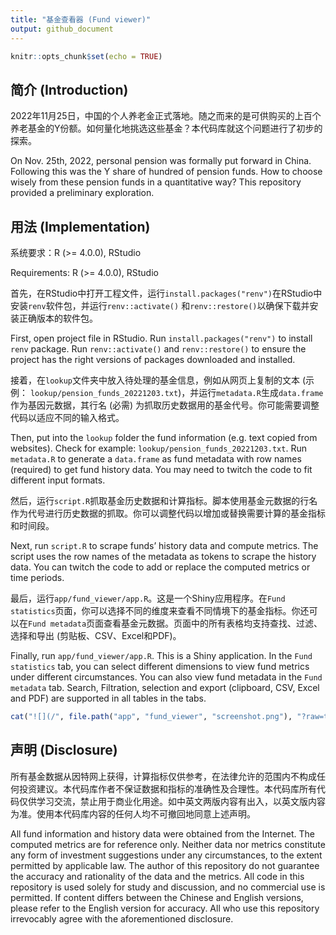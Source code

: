 ```yaml
---
title: "基金查看器 (Fund viewer)"
output: github_document
---
```


```r
knitr::opts_chunk$set(echo = TRUE)
```

## 简介 (Introduction)

2022年11月25日，中国的个人养老金正式落地。随之而来的是可供购买的上百个养老基金的Y份额。如何量化地挑选这些基金？本代码库就这个问题进行了初步的探索。

On Nov. 25th, 2022, personal pension was formally put forward in China. Following this was the Y share of hundred of pension funds. How to choose wisely from these pension funds in a quantitative way? This repository provided a preliminary exploration.

## 用法 (Implementation)

系统要求：R (>= 4.0.0), RStudio

Requirements: R (>= 4.0.0), RStudio

首先，在RStudio中打开工程文件，运行`install.packages("renv")`在RStudio中安装`renv`软件包，并运行`renv::activate()` 和`renv::restore()`以确保下载并安装正确版本的软件包。

First, open project file in RStudio. Run `install.packages("renv")` to install `renv` package. Run `renv::activate()` and `renv::restore()` to ensure the project has the right versions of packages downloaded and installed.

接着，在`lookup`文件夹中放入待处理的基金信息，例如从网页上复制的文本 (示例： `lookup/pension_funds_20221203.txt`)，并运行`metadata.R`生成`data.frame`作为基因元数据，其行名 (必需) 为抓取历史数据用的基金代号。你可能需要调整代码以适应不同的输入格式。

Then, put into the `lookup` folder the fund information (e.g. text copied from websites). Check for example: `lookup/pension_funds_20221203.txt`. Run `metadata.R` to generate a `data.frame` as fund metadata with row names (required) to get fund history data. You may need to twitch the code to fit different input formats.

然后，运行`script.R`抓取基金历史数据和计算指标。脚本使用基金元数据的行名作为代号进行历史数据的抓取。你可以调整代码以增加或替换需要计算的基金指标和时间段。

Next, run `script.R` to scrape funds' history data and compute metrics. The script uses the row names of the metadata as tokens to scrape the history data. You can twitch the code to add or replace the computed metrics or time periods.

最后，运行`app/fund_viewer/app.R`。这是一个Shiny应用程序。在`Fund statistics`页面，你可以选择不同的维度来查看不同情境下的基金指标。你还可以在`Fund metadata`页面查看基金元数据。页面中的所有表格均支持查找、过滤、选择和导出 (剪贴板、CSV、Excel和PDF)。

Finally, run `app/fund_viewer/app.R`. This is a Shiny application. In the `Fund statistics` tab, you can select different dimensions to view fund metrics under different circumstances. You can also view fund metadata in the `Fund metadata` tab. Search, Filtration, selection and export (clipboard, CSV, Excel and PDF) are supported in all tables in the tabs.

```r
cat("![](/", file.path("app", "fund_viewer", "screenshot.png"), "?raw=true)", sep = "")
```

## 声明 (Disclosure)

所有基金数据从因特网上获得，计算指标仅供参考，在法律允许的范围内不构成任何投资建议。本代码库作者不保证数据和指标的准确性及合理性。本代码库所有代码仅供学习交流，禁止用于商业化用途。如中英文两版内容有出入，以英文版内容为准。使用本代码库内容的任何人均不可撤回地同意上述声明。

All fund information and history data were obtained from the Internet. The computed metrics are for reference only. Neither data nor metrics constitute any form of investment suggestions under any circumstances, to the extent permitted by applicable law. The author of this repository do not guarantee the accuracy and rationality of the data and the metrics. All code in this repository is used solely for study and discussion, and no commercial use is permitted. If content differs between the Chinese and English versions, please refer to the English version for accuracy. All who use this repository irrevocably agree with the aforementioned disclosure.
